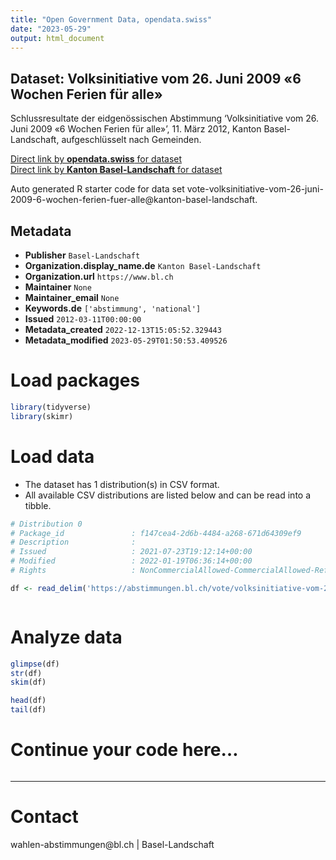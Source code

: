 ```yaml
---
title: "Open Government Data, opendata.swiss"
date: "2023-05-29"
output: html_document
---
```


## Dataset: Volksinitiative vom 26. Juni 2009 «6 Wochen Ferien für alle»

Schlussresultate der eidgenössischen Abstimmung 'Volksinitiative vom 26. Juni 2009 «6 Wochen Ferien für alle»', 11. März 2012, Kanton Basel-Landschaft, aufgeschlüsselt nach Gemeinden.

[Direct link by **opendata.swiss** for dataset](https://opendata.swiss/de/dataset/volksinitiative-vom-26-juni-2009-6-wochen-ferien-fur-alle)<br>
[Direct link by **Kanton Basel-Landschaft** for dataset](https://abstimmungen.bl.ch/vote/volksinitiative-vom-26-juni-2009-6-wochen-ferien-fuer-alle/data)

Auto generated R starter code for data set vote-volksinitiative-vom-26-juni-2009-6-wochen-ferien-fuer-alle@kanton-basel-landschaft.

## Metadata

- **Publisher** `Basel-Landschaft`
- **Organization.display_name.de** `Kanton Basel-Landschaft`
- **Organization.url** `https://www.bl.ch`
- **Maintainer** `None`
- **Maintainer_email** `None`
- **Keywords.de** `['abstimmung', 'national']`
- **Issued** `2012-03-11T00:00:00`
- **Metadata_created** `2022-12-13T15:05:52.329443`
- **Metadata_modified** `2023-05-29T01:50:53.409526`


# Load packages

```r

library(tidyverse)
library(skimr)

```

# Load data

-   The dataset has 1 distribution(s) in CSV format.
-   All available CSV distributions are listed below and can be read into a tibble.

```r

# Distribution 0
# Package_id               : f147cea4-2d6b-4484-a268-671d64309ef9
# Description              : 
# Issued                   : 2021-07-23T19:12:14+00:00
# Modified                 : 2022-01-19T06:36:14+00:00
# Rights                   : NonCommercialAllowed-CommercialAllowed-ReferenceRequired

df <- read_delim('https://abstimmungen.bl.ch/vote/volksinitiative-vom-26-juni-2009-6-wochen-ferien-fuer-alle/data-csv')



```

# Analyze data

```r

glimpse(df)
str(df)
skim(df)

head(df)
tail(df)

```

# Continue your code here...

```r

```

------------------------------------------------------------------------

# Contact

wahlen-abstimmungen@bl.ch | Basel-Landschaft
